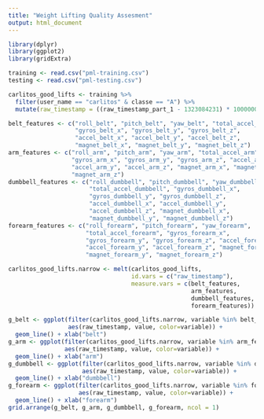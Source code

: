 ```yaml
---
title: "Weight Lifting Quality Assesment"
output: html_document
---
```


```r
library(dplyr)
library(ggplot2)
library(gridExtra)
```

```r
training <- read.csv("pml-training.csv")
testing <- read.csv("pml-testing.csv")
```

```r
carlitos_good_lifts <- training %>% 
  filter(user_name == "carlitos" & classe == "A") %>%
  mutate(raw_timestamp = ((raw_timestamp_part_1 - 1323084231) * 1000000 + raw_timestamp_part_2) / 1000000.0)

belt_features <- c("roll_belt", "pitch_belt", "yaw_belt", "total_accel_belt",
                   "gyros_belt_x", "gyros_belt_y", "gyros_belt_z", 
                   "accel_belt_x", "accel_belt_y", "accel_belt_z", 
                   "magnet_belt_x", "magnet_belt_y", "magnet_belt_z")
arm_features <- c("roll_arm", "pitch_arm", "yaw_arm", "total_accel_arm", 
                  "gyros_arm_x", "gyros_arm_y", "gyros_arm_z", "accel_arm_x",
                  "accel_arm_y", "accel_arm_z", "magnet_arm_x", "magnet_arm_y",
                  "magnet_arm_z")
dumbbell_features <- c("roll_dumbbell", "pitch_dumbbell", "yaw_dumbbell",
                       "total_accel_dumbbell", "gyros_dumbbell_x", 
                       "gyros_dumbbell_y", "gyros_dumbbell_z", 
                       "accel_dumbbell_x", "accel_dumbbell_y", 
                       "accel_dumbbell_z", "magnet_dumbbell_x", 
                       "magnet_dumbbell_y", "magnet_dumbbell_z")
forearm_features <- c("roll_forearm", "pitch_forearm", "yaw_forearm",
                      "total_accel_forearm", "gyros_forearm_x", 
                      "gyros_forearm_y", "gyros_forearm_z", "accel_forearm_x",
                      "accel_forearm_y", "accel_forearm_z", "magnet_forearm_x",
                      "magnet_forearm_y", "magnet_forearm_z")

carlitos_good_lifts.narrow <- melt(carlitos_good_lifts, 
                                   id.vars = c("raw_timestamp"), 
                                   measure.vars = c(belt_features,
                                                    arm_features,
                                                    dumbbell_features,
                                                    forearm_features))
```


```r
g_belt <- ggplot(filter(carlitos_good_lifts.narrow, variable %in% belt_features), 
                 aes(raw_timestamp, value, color=variable)) + 
  geom_line() + xlab("belt")
g_arm <- ggplot(filter(carlitos_good_lifts.narrow, variable %in% arm_features), 
                aes(raw_timestamp, value, color=variable)) + 
  geom_line() + xlab("arm")
g_dumbbell <- ggplot(filter(carlitos_good_lifts.narrow, variable %in% dumbbell_features), 
                     aes(raw_timestamp, value, color=variable)) + 
  geom_line() + xlab("dumbbell")
g_forearm <- ggplot(filter(carlitos_good_lifts.narrow, variable %in% forearm_features), 
                    aes(raw_timestamp, value, color=variable)) + 
  geom_line() + xlab("forearm")
grid.arrange(g_belt, g_arm, g_dumbbell, g_forearm, ncol = 1)
```